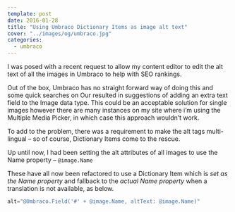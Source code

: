 ```yaml
---
template: post
date: 2016-01-28
title: "Using Umbraco Dictionary Items as image alt text"
cover: "../images/og/umbraco.jpg"
categories:
  - umbraco
---
```


I was posed with a recent request to allow my content editor to edit the alt text of all the images in Umbraco to help with SEO rankings.

Out of the box, Umbraco has no straight forward way of doing this and some quick searches on Our resulted in suggestions of adding an extra text field to the Image data type. This could be an acceptable solution for single images however there are many instances on my site where i’m using the Multiple Media Picker, in which case this approach wouldn’t work.

To add to the problem, there was a requirement to make the alt tags multi-lingual – so of course, Dictionary Items come to the rescue.

Up until now, I had been setting the alt attributes of all images to use the Name property – `@image.Name`

These have all now been refactored to use a Dictionary Item which is _set as the Name property_ and fallback to the _actual Name property_ when a translation is not available, as below.

```csharp
alt="@Umbraco.Field('#' + @image.Name, altText: @image.Name)"
```
